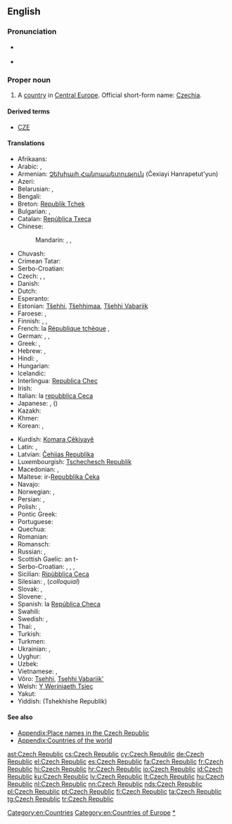 ==English==
{{rfc-auto}}
{{wikipedia}}

===Pronunciation===
* {{a|UK|US}} {{IPA|/ˈtʃɛk rɪˈpʌb.lɪk/}}
* {{audio|en-us-Czech Republic.ogg|Audio (US)}}

===Proper noun===
{{en-proper noun}}

# A [[country]] in [[Central Europe]]. Official short-form name: [[Czechia]].

====Derived terms====

* [[CZE]]

====Translations====
{{trans-top|country in Central Europe}}
* Afrikaans: {{t-|af|Tsjeggiese Republiek}}
* Arabic: {{t-|ar|جمهورية التشيك|f|tr=jumhuuriyyat al-tshik}},  {{t-|ar|التشيك|m|tr=al-tshik}}
* Armenian: [[Չեխիայի Հանրապետություն]] (Čexiayi Hanrapetut'yun)
* Azeri: {{t-|az|Çex Respublikası|xs=Azeri}}
* Belarusian: {{t-|be|Чэшская рэспубліка|f|tr=Čéšskaja Respúblika|xs=Belarusian}},  {{t-|be|Чэхія|f|tr=Čéxija|xs=Belarusian}}
* Bengali: {{t-|bn|চেক প্রজাতন্ত্র}}
* Breton: [[Republik Tchek]]
* Bulgarian: {{t-|bg|Чешка република|f|tr=Čéška repúblika}},  {{t+|bg|Чехия|f|tr=Čéxija}}
* Catalan: [[República Txeca]] {{f}}
* Chinese:
*: Mandarin: {{t|cmn|捷克共和國|sc=Hani}}, {{t|cmn|捷克共和国|tr=Jiékè Gònghéguó|sc=Hani}}, {{t-|cmn|捷克|tr=Jiékè|sc=Hani}}
* Chuvash: {{tø|cv|Чех Республики|tr=Čeh Respubliki|sc=Cyrl}}
* Crimean Tatar: {{tø|crh|Çeh Cumhuriyeti}}
* Serbo-Croatian: {{t|sh|Češka Republika|f}}
* Czech: {{t+|cs|Česká republika|f}},  {{t+|cs|Česko|n}},  {{t+|cs|Čechy|p}}
* Danish: {{t+|da|Tjekkiet}}
* Dutch: {{t+|nl|Tsjechische Republiek}}
* Esperanto: {{t-|eo|Ĉeĥio|xs=Esperanto}}
* Estonian: [[Tšehhi]], [[Tšehhimaa]], [[Tšehhi Vabariik]]
* Faroese: {{t-|fo|Kekkia|f|n}}, {{qualifier|rarely}} {{t-|fo|Kekska lýðveldið|n}}
* Finnish: {{t+|fi|Tšekin tasavalta}},  {{t+|fi|Tšekki}},  {{t-|fi|Tšekinmaa}}
* French: la [[République tchèque]] {{f}},  {{t+|fr|Tchéquie|f}}
* German: {{t+|de|Tschechische Republik}},  {{t+|de|Tschechien|n}},  {{t+|de|Tschechei|f}}
* Greek: {{t-|el|Δημοκρατία της Τσεχίας|f|tr=Dimokratía tis Tsechías}},  {{t+|el|Τσεχία|f|tr=Tsechía}}
* Hebrew: {{t-|he|הרפובליקה הצ׳כית|f|tr=ha'republiqa ha'chekhit}},  {{t-|he|צ'כיה|f|tr=chekhia}}
* Hindi: {{t-|hi|चेक रिपब्लिक|tr=cek ripablik|xs=Hindi}},  {{t+|hi|चेक|tr=cek|xs=Hindi}}
* Hungarian: {{t+|hu|Cseh Köztársaság}}
* Icelandic: {{t+|is|Tékkland|n}}
* Interlingua: [[Republica Chec]]
* Irish: {{t-|ga|Poblacht na Seice|f}}
* Italian: la [[repubblica Ceca]] {{f}}
* Japanese: {{t+|ja|チェコ|tr=Cheko}}, {{t-|ja|チェコ共和国|tr=Cheko-kyōwakoku}}({{Jpan|ちぇこきょうわこく}})
* Kazakh: {{t|kk|Чех Республикасы|tr=Čex Respublikası|sc=Cyrl|xs=Kazakh}}
* Khmer: {{t-|km|សាធារណរដ្ឋឆែក|tr=sar thea rak nak roath chaek|sc=Khmr}}
* Korean: {{t-|ko|체코 공화국|tr=Cheko gong-hwaguk|sc=Hang}},  {{t+|ko|체코|tr=Cheko|sc=Hang}}
{{trans-mid}}
* Kurdish: [[Komara Çêkiyayê]]
* Latin: {{t-|la|Cechia|f}}, {{t-|la|Respublica Cecha|f}}
* Latvian: [[Čehijas Republika]] {{f}}
* Luxembourgish: [[Tschechesch Republik]]
* Macedonian: {{t+|mk|Чешка|f|tr=Čéška}},  {{t-|mk|Чешка Република|f|tr=Čéška Repúblika}}
* Maltese: ir-[[Repubblika Ċeka]]
* Navajo: {{tø|nv|Chek bikéyah}}
* Norwegian: {{t+|no|Tsjekkia}}, {{t-|no|Den tsjekkiske republikk}}
* Persian: {{t+|fa|جمهوری چک|tr=Jomhuri-ye Chek|xs=Persian}},  {{t+|fa|چک|tr=Chek|xs=Persian}}
* Polish: {{t+|pl|Republika Czeska|f}},  {{t+|pl|Czechy|p}}
* Pontic Greek: {{tø|pnt|Δημοκρατίαν τη Τσεχίας}}
* Portuguese: {{t+|pt|República Tcheca}}
* Quechua: {{t-|qu|Chiksuyu|xs=Quechua}}
* Romanian: {{t+|ro|Republica Cehă|f}}
* Romansch: {{t-|rm|Tschechia|f}}
* Russian: {{t-|ru|Чешская Республика|f|tr=Čéšskaja Respúblika}},  {{t+|ru|Чехия|f|tr=Čéxija}}
* Scottish Gaelic: an t-{{t-|gd|Seic|f|xs=Scottish Gaelic}}
* Serbo-Croatian: {{t-|sh|Чешка Република|f|sc=Cyrl|xs=Serbo-Croatian}},  {{t-|sh|Češka Republika|f|xs=Serbo-Croatian}},  {{t-|sh|Чешка|f|sc=Cyrl|xs=Serbo-Croatian}},  {{t-|sh|Češka|f|xs=Serbo-Croatian}}
* Sicilian: [[Ripùbblica Ceca]] {{f}}
* Silesian: {{tø|szl|Czesko Republika|f}}, (''colloquial'') {{tø|szl|Czechy|p}}
* Slovak: {{t-|sk|Česká republika|f}},  {{t-|sk|Česko|n}}
* Slovene: {{t-|sl|Češka Republika|f}},  {{t+|sl|Češka|f}}
* Spanish: la [[República Checa]] {{f}}
* Swahili: {{t-|sw|Jamhuri ya Ucheki}}
* Swedish: {{t+|sv|Tjeckien}}, {{t-|sv|Republiken Tjeckien}}
* Thai: {{t+|th|สาธารณรัฐเช็ก|tr=săa-taa-rá-ná-rát chék}},  {{t-|th|เช็ก|tr=chék}}
* Turkish: {{t+|tr|Çek Cumhuriyeti}}
* Turkmen: {{t-|tk|Çeh Republikasy|xs=Turkmen}}
* Ukrainian: {{t-|uk|Чеська Республіка|f|tr=Čés'ka Respúblika|xs=Ukrainian}},  {{t+|uk|Чехія|f|tr=Čéxija|xs=Ukrainian}}
* Uyghur: {{t-|ug|چېخ جۇمھۇرىيەتى|sc=ug-Arab|xs=Uyghur}}
* Uzbek: {{t-|uz|Chex Respublikasi|xs=Uzbek}}
* Vietnamese: {{t-|vi|Cộng hòa Séc|xs=Vietnamese}},  {{t-|vi|Séc|xs=Vietnamese}}
* Võro: [[Tsehhi]], [[Tsehhi Vabariik']]
* Welsh: [[Y Weriniaeth Tsiec]]
* Yakut: {{tø|sah|Чех Республиката|tr=Čex Respublikata|sc=Cyrl}}
* Yiddish: (Tshekhishe Republik)
{{trans-bottom}}

====See also====
* [[Appendix:Place names in the Czech Republic]]
* [[Appendix:Countries of the world]]

[[Category:en:Countries]]
[[Category:en:Countries of Europe]]
[[Category:en:Czechia|*]]

[[ast:Czech Republic]]
[[cs:Czech Republic]]
[[cy:Czech Republic]]
[[de:Czech Republic]]
[[el:Czech Republic]]
[[es:Czech Republic]]
[[fa:Czech Republic]]
[[fr:Czech Republic]]
[[hi:Czech Republic]]
[[hr:Czech Republic]]
[[io:Czech Republic]]
[[id:Czech Republic]]
[[ku:Czech Republic]]
[[lv:Czech Republic]]
[[lt:Czech Republic]]
[[hu:Czech Republic]]
[[nl:Czech Republic]]
[[nn:Czech Republic]]
[[nds:Czech Republic]]
[[pl:Czech Republic]]
[[pt:Czech Republic]]
[[fi:Czech Republic]]
[[ta:Czech Republic]]
[[tg:Czech Republic]]
[[tr:Czech Republic]]